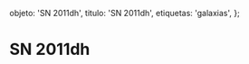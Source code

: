 
  objeto: 'SN 2011dh',
  titulo: 'SN 2011dh',
  etiquetas: 'galaxias',
};

# SN 2011dh

<Imagen
  src="registro/sn2011-dh_20110622_1_user_556_sn2011dh_4_300s_1___1800s_22junio_2011pa_1308817056_407104.jpg"
  fecha="20110622"
/>